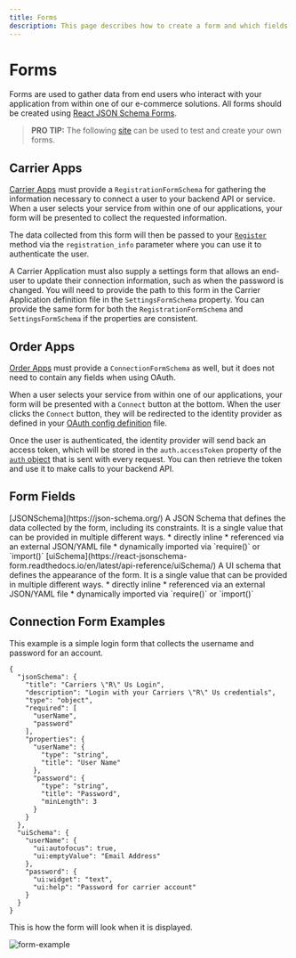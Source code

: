 ```yaml
---
title: Forms
description: This page describes how to create a form and which fields are required.
---
```



Forms
===============================================
Forms are used to gather data from end users who interact with your application from within one of our e-commerce
solutions. All forms should be created using [React JSON Schema Forms](https://github.com/rjsf-team/react-jsonschema-form).

> **PRO TIP:** The following [site](https://rjsf-team.github.io/react-jsonschema-form/) can be used to test and create your own forms.

## Carrier Apps
[Carrier Apps](./../app-definition/carrier.mdx) must provide a `RegistrationFormSchema` for gathering the information necessary to connect a user to your backend API or service.
When a user selects your service from within one of our applications, your form will be presented to collect the requested
information.

The data collected from this form will then be passed
to your [`Register`](./methods/register.mdx) method via the `registration_info` parameter where you can use it to authenticate the user.

A Carrier Application must also supply a settings form that allows an end-user to update their connection information, such
as when the password is changed. You will need to provide the path to this form in the Carrier Application definition file in
the `SettingsFormSchema` property. You can provide the same form for both the `RegistrationFormSchema` and `SettingsFormSchema` if the properties
are consistent.


## Order Apps
[Order Apps](./../app-definition/order-source.mdx) must provide a `ConnectionFormSchema` as well, but it does not need to contain any fields when using OAuth.

When a user selects your service from within one of our applications, your form will be presented with a `Connect` button
at the bottom.
When the user clicks the `Connect` button, they will be redirected to the identity provider as defined in your [OAuth config definition](./../oauth/index.mdx) file.

Once the user is authenticated, the identity provider will send back an access token, which will be stored in the
`auth.accessToken` property of the [`auth` object](./auth.mdx) that is sent with every request. You can then retrieve
the token and use it to make calls to your backend API.

Form Fields
-----------------------------------------------
<Reference>

  <Field name="jsonSchema" required={true}>
    <Type>
      [JSONSchema](https://json-schema.org/)
    </Type>
    <Description>
      A JSON Schema that defines the data collected by the form, including its constraints. It is a single value that can be provided in multiple different ways.
        *  directly inline
        *  referenced via an external JSON/YAML file
        *  dynamically imported via `require()` or `import()`
    </Description>
  </Field>

  <Field name="uiSchema" required={true}>
    <Type>
      [uiSchema](https://react-jsonschema-form.readthedocs.io/en/latest/api-reference/uiSchema/)
    </Type>
    <Description>
      A UI schema that defines the appearance of the form. It is a single value that can be provided in multiple different ways.
        *  directly inline
        *  referenced via an external JSON/YAML file
        *  dynamically imported via `require()` or `import()`
    </Description>
  </Field>

</Reference>



Connection Form Examples
------------------
This example is a simple login form that collects the username and password for an account.
```json5
{
  "jsonSchema": {
    "title": "Carriers \"R\" Us Login",
    "description": "Login with your Carriers \"R\" Us credentials",
    "type": "object",
    "required": [
      "userName",
      "password"
    ],
    "properties": {
      "userName": {
        "type": "string",
        "title": "User Name"
      },
      "password": {
        "type": "string",
        "title": "Password",
        "minLength": 3
      }
    }
  },
  "uiSchema": {
    "userName": {
      "ui:autofocus": true,
      "ui:emptyValue": "Email Address"
    },
    "password": {
      "ui:widget": "text",
      "ui:help": "Password for carrier account"
    }
  }
}
```

This is how the form will look when it is displayed.

![form-example](/img/forms/form-example.png)